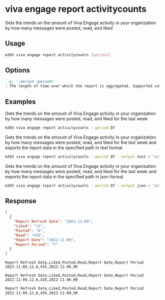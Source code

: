 
# viva engage report activitycounts

Gets the trends on the amount of Viva Engage activity in your organization by how many messages were posted, read, and liked

## Usage

```sh
m365 viva engage report activitycounts [options]
```

## Options

```md definition-list
`-p, --period <period>`
: The length of time over which the report is aggregated. Supported values `D7`, `D30`, `D90`, `D180`.
```

<Global />

## Examples

Gets the trends on the amount of Viva Engage activity in your organization by how many messages were posted, read, and liked for the last week

```sh
m365 viva engage report activitycounts --period D7
```

Gets the trends on the amount of Viva Engage activity in your organization by how many messages were posted, read, and liked for the last week and exports the report data in the specified path in text format

```sh
m365 viva engage report activitycounts --period D7 --output text > "activitycounts.txt"
```

Gets the trends on the amount of Viva Engage activity in your organization by how many messages were posted, read, and liked for the last week and exports the report data in the specified path in json format

```sh
m365 viva engage report activitycounts --period D7 --output json > "activitycounts.json"
```

## Response

<Tabs>
  <TabItem value="JSON">

  ```json
  [
    {
      "Report Refresh Date": "2022-11-09",
      "Liked": "12",
      "Posted": "6",
      "Read": "435",
      "Report Date": "2022-11-09",
      "Report Period": "7"
    }
  ]
  ```

  </TabItem>
  <TabItem value="Text">

  ```text
  Report Refresh Date,Liked,Posted,Read,Report Date,Report Period
  2022-11-09,12,6,435,2022-11-09,90
  ```

  </TabItem>
  <TabItem value="CSV">

  ```csv
  Report Refresh Date,Liked,Posted,Read,Report Date,Report Period
  2022-11-09,12,6,435,2022-11-09,90
  ```

  </TabItem>
  <TabItem value="Markdown">

  ```md
  Report Refresh Date,Liked,Posted,Read,Report Date,Report Period
  2022-11-09,12,6,435,2022-11-09,90
  ```

  </TabItem>
</Tabs>

